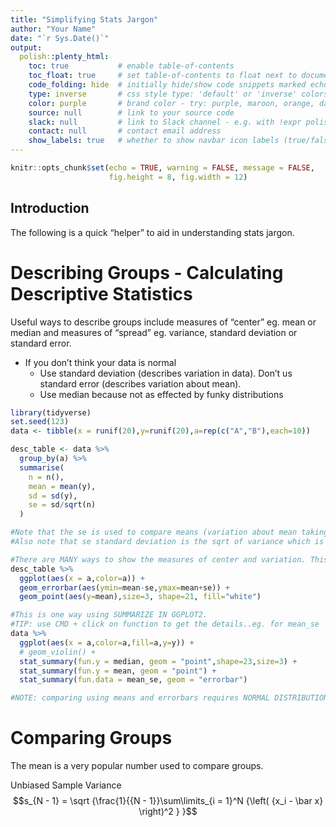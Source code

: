 ```yaml
---
title: "Simplifying Stats Jargon"
author: "Your Name"
date: "`r Sys.Date()`"
output:
  polish::plenty_html:
    toc: true           # enable table-of-contents
    toc_float: true     # set table-of-contents to float next to document
    code_folding: hide  # initially hide/show code snippets marked echo=TRUE
    type: inverse       # css style type: 'default' or 'inverse' colors
    color: purple       # brand color - try: purple, maroon, orange, darkpurple
    source: null        # link to your source code
    slack: null         # link to Slack channel - e.g. with !expr polish::url_slack("farmos-support")
    contact: null       # contact email address
    show_labels: true   # whether to show navbar icon labels (true/false)
---
```


```r
knitr::opts_chunk$set(echo = TRUE, warning = FALSE, message = FALSE,
                      fig.height = 8, fig.width = 12)
```

## Introduction

The following is a quick "helper" to aid in understanding stats jargon.

# Describing Groups - Calculating Descriptive Statistics

Useful ways to describe groups include measures of "center" eg. mean or median and measures of "spread" eg. variance, standard deviation or standard error.

* If you don't think your data is normal
    - Use standard deviation (describes variation in data). Don't us standard error (describes variation about mean).
    - Use median because not as effected by funky distributions
    

```r
library(tidyverse)
set.seed(123)
data <- tibble(x = runif(20),y=runif(20),a=rep(c("A","B"),each=10))

desc_table <- data %>%
  group_by(a) %>%
  summarise(
    n = n(),
    mean = mean(y),
    sd = sd(y),
    se = sd/sqrt(n)
  )

#Note that the se is used to compare means (variation about mean taking into account sample size, so if you have a huuuuuge sample the confidence in the mean shrinks).
#Also note that se standard deviation is the sqrt of variance which is is the squared sum of diff between points and the mean over n-1 (bessels correction). n subracts one because we know the sample mean and thus can calculate the "last" n.

#There are MANY ways to show the measures of center and variation. This is one way using SUMMARIZE FIRST.
desc_table %>%
  ggplot(aes(x = a,color=a)) +
  geom_errorbar(aes(ymin=mean-se,ymax=mean+se)) +
  geom_point(aes(y=mean),size=3, shape=21, fill="white")

#This is one way using SUMMARIZE IN GGPLOT2.
#TIP: use CMD + click on function to get the details..eg. for mean_se
data %>%
  ggplot(aes(x = a,color=a,fill=a,y=y)) +
  # geom_violin() +
  stat_summary(fun.y = median, geom = "point",shape=23,size=3) +
  stat_summary(fun.y = mean, geom = "point") +
  stat_summary(fun.data = mean_se, geom = "errorbar")

#NOTE: comparing using means and errorbars requires NORMAL DISTRIBUTION.

```

# Comparing Groups

The mean is a very popular number used to compare groups.

Unbiased Sample Variance
$$s_{N - 1} = \sqrt {\frac{1}{{N - 1}}\sum\limits_{i = 1}^N {\left( {x_i - \bar x} \right)^2 } }$$
